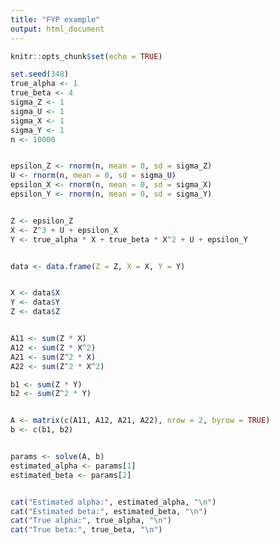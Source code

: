 ---
title: "FYP example"
output: html_document
---

```{r setup, include=FALSE}
knitr::opts_chunk$set(echo = TRUE)
```


```{r}
set.seed(348)
true_alpha <- 1
true_beta <- 4
sigma_Z <- 1
sigma_U <- 1
sigma_X <- 1
sigma_Y <- 1
n <- 10000  


epsilon_Z <- rnorm(n, mean = 0, sd = sigma_Z)
U <- rnorm(n, mean = 0, sd = sigma_U)
epsilon_X <- rnorm(n, mean = 0, sd = sigma_X)
epsilon_Y <- rnorm(n, mean = 0, sd = sigma_Y)


Z <- epsilon_Z
X <- Z^3 + U + epsilon_X
Y <- true_alpha * X + true_beta * X^2 + U + epsilon_Y


data <- data.frame(Z = Z, X = X, Y = Y)


X <- data$X 
Y <- data$Y 
Z <- data$Z  


A11 <- sum(Z * X)
A12 <- sum(Z * X^2)
A21 <- sum(Z^2 * X)
A22 <- sum(Z^2 * X^2)

b1 <- sum(Z * Y)
b2 <- sum(Z^2 * Y)


A <- matrix(c(A11, A12, A21, A22), nrow = 2, byrow = TRUE)
b <- c(b1, b2)


params <- solve(A, b)
estimated_alpha <- params[1]
estimated_beta <- params[2]


cat("Estimated alpha:", estimated_alpha, "\n")
cat("Estimated beta:", estimated_beta, "\n")
cat("True alpha:", true_alpha, "\n")
cat("True beta:", true_beta, "\n")

```

